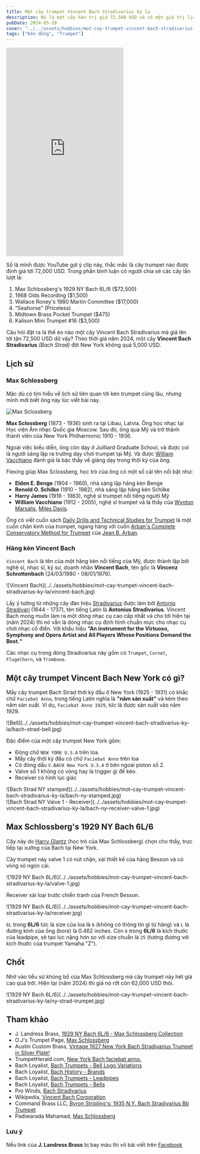 ```yaml
---
title: Một cây trumpet Vincent Bach Stradivarius kỳ lạ
description: Nó là một cây kèn trị giá 72,500 USD và có một giá trị lịch sử thú vị.
pubDate: 2024-05-28
cover: "../../assets/hobbies/mot-cay-trumpet-vincent-bach-stradivarius-ky-la/bach-strad-bell.jpg"
tags: ["Kèn đồng", "Trumpet"]
---
```


<iframe width="315" height="560"
src="https://www.youtube.com/embed/NnadaA7lv9Y"
title="YouTube video player"
frameborder="0"
allow="accelerometer; autoplay; clipboard-write; encrypted-media; gyroscope; picture-in-picture; web-share"
allowfullscreen></iframe>

Số là mình được YouTube gợi ý clip này, thắc mắc là cây trumpet nào được định giá tới 72,000 USD. Trong phần bình luận có người chia sẻ các cây lần lượt là:

1. Max Schlossberg's 1929 NY Bach 6L/6 ($72,500)
2. 1968 Olds Recording ($1,500)
3. Wallace Roney's 1980 Martin Committee ($17,000)
4. "Seahorse" (Priceless)
5. Midtown Brass Pocket Trumpet ($475)
6. Kalison Mini Trumpet #16 ($3,500)

Câu hỏi đặt ra là thế éo nào một cây Vincent Bach Stradivarius mà giá lên tới tận 72,500 USD dữ vậy? Theo thời giá năm 2024, một cây **Vincent Bach Stradivarius** _(Bach Strad)_ đời New York không quá 5,000 USD.

## Lịch sử

### Max Schlossberg

Mặc dù có tìm hiểu về lịch sử liên quan tới kèn trumpet cũng lâu, nhưng mình mới biết ông này lúc viết bài này.

![Max Sclossberg](../../assets/hobbies/mot-cay-trumpet-vincent-bach-stradivarius-ky-la/max-schlossberg.jpg)

**Max Sclossberg** (1873 - 1936) sinh ra tại Libau, Latvia. Ông học nhạc tại Học viện Âm nhạc Quốc gia Moscow. Sau đó, ông qua Mỹ và trở thành thành viên của New York Philharmonic 1910 - 1936.

Ngoài việc biểu diễn, ông còn dạy ở Juilliard Graduate School, và được coi là người sáng lập ra trường dạy chơi trumpet tại Mỹ. Và được [William Vacchiano](https://en.wikipedia.org/wiki/William_Vacchiano) đánh giá là bậc thầy về giảng dạy trong thời kỳ của ông.

Flexing giúp Max Sclossberg, học trò của ông có một số cái tên nổi bật như:
- **Elden E. Benge** (1904 - 1960), nhà sáng lập hãng kèn Benge
- **Renold O. Schilke** (1910 - 1982), nhà sáng lập hãng kèn Schilke
- **Harry James** (1916 - 1983), nghệ sĩ trumpet nổi tiếng người Mỹ
- **William Vacchiano** (1912 - 2005), nghệ sĩ trumpet và là thầy của [Wynton Marsalis](https://en.wikipedia.org/wiki/Wynton_Marsalis), [Miles Davis](https://en.wikipedia.org/wiki/Miles_Davis).

Ông có viết cuốn sách [Daily Drills and Technical Studies for Trumpet](https://www.amazon.com/Daily-Drills-Technical-Studies-Trumpet/dp/B001XFTGOC) là một cuốn chân kinh của trumpet, ngang hàng với cuốn [Arban's Complete Conservatory Method for Trumpet](https://www.amazon.com/Complete-Conservatory-Trumpet-Baritone-Euphonium/dp/0825803853)  của [Jean B. Arban](https://en.wikipedia.org/wiki/Jean-Baptiste_Arban).

### Hãng kèn Vincent Bach

`Vincent Bach` là tên của một hãng kèn nổi tiếng của Mỹ, được thành lập bởi nghệ sĩ, nhạc sĩ, kỹ sư, doanh nhân **Vincent Bach**, tên gốc là **Vincenz Schrottenbach** (24/03/1980 - 08/01/1976).

<div class="md:max-w-[20rem] mx-auto">
![Vincent Bach](../../assets/hobbies/mot-cay-trumpet-vincent-bach-stradivarius-ky-la/vincent-bach.jpg)
</div>

Lấy ý tưởng từ những cây đàn hiệu [Stradivarius](https://en.wikipedia.org/wiki/Stradivarius) được làm bởi [Antonio Stradivari](https://en.wikipedia.org/wiki/Antonio_Stradivari) (1644 - 1737), tên tiếng Latin là **Antonius Stradivarius**. Vincent Bach mong muốn làm ra một dòng nhạc cụ cao cấp nhất và cho tới hiện tại (năm 2024) thì nó vẫn là dòng nhạc cụ định hình chuẩn mực cho nhạc cụ chơi nhạc cổ điển. Với khẩu hiệu **“An instrument for the Virtuoso, Symphony and Opera Artist and All Players Whose Positions Demand the Best.“**

Các nhạc cụ trong dòng Stradivarius này gồm có `Trumpet`, `Cornet`, `Flugelhorn`, và `Trombone`.

## Một cây trumpet Vincent Bach New York có gì?

Mấy cây trumpet Bach Strad thời kỳ đầu ở New York (1925 - 1931) có khắc chữ `Faciebat Anno`, trong tiếng Latin nghĩa là **"năm sản xuất"** và kèm theo năm sản xuất. Ví dụ, `Faciebat Anno 1929`, tức là được sản xuất vào năm 1929.

<div class="md:max-w-[30rem] mx-auto">
![Bell](../../assets/hobbies/mot-cay-trumpet-vincent-bach-stradivarius-ky-la/bach-strad-bell.jpg)
</div>

Đặc điểm của một cây trumpet New York gồm:
- Đóng chữ `NEW YORK U.S.A` trên loa.
- Mấy cây thời kỳ đầu có chữ `Faciebat Anno` trên loa
- Có đóng dấu `V.BACH New York U.S.A` ở bên ngoài piston số 2.
- Valve số 1 không có vòng hay là trigger gì để kéo.
- Receiver có hình lục giác

<div class="md:max-w-[20rem] mx-auto">
![Bach Strad NY stamped](../../assets/hobbies/mot-cay-trumpet-vincent-bach-stradivarius-ky-la/bach-ny-stamped.jpg)
</div>

<div class="md:max-w-[20rem] mx-auto">
![Bach Strad NY Valve 1 - Receiver](../../assets/hobbies/mot-cay-trumpet-vincent-bach-stradivarius-ky-la/bach-ny-receiver-valve-1.jpg)
</div>

## Max Schlossberg's 1929 NY Bach 6L/6

Cây này do [Harry Glantz](https://en.wikipedia.org/wiki/Harry_Glantz) (học trò của Max Schlossberg) chọn cho thầy, trực tiếp tại xưởng của Bach tại New York.

Cây trumpet này valve 1 có nút chặn, xài thiết kế của hãng Besson và có vòng xỏ ngón cái.

<div class="md:max-w-[20rem] mx-auto">
![1929 NY Bach 6L/6](../../assets/hobbies/mot-cay-trumpet-vincent-bach-stradivarius-ky-la/valve-1.jpg)
</div>

Receiver xài loại trước chiến tranh của French Besson.

<div class="md:max-w-[20rem] mx-auto">
![1929 NY Bach 6L/6](../../assets/hobbies/mot-cay-trumpet-vincent-bach-stradivarius-ky-la/receiver.jpg)
</div>

`6L` trong **6L/6** tức là size của loa là `6` (không có thông tin gì từ hãng) và `L` là đường kính của ống (bore) là 0.462 inches. Còn `6` trong **6L/6** là kích thước của leadpipe, sẽ tạo lực nặng hơn so với size chuẩn là `25` (tương đương với kích thước của trumpet Yamaha "Z").

## Chốt

Nhờ vào tiểu sử khủng bố của Max Schlossberg mà cây trumpet này hét giá cao quá trời. Hiện tại (năm 2024) thì giá nó rớt còn 62,000 USD thôi.

<div class="md:max-w-[30rem] mx-auto">
![1929 NY Bach 6L/6](../../assets/hobbies/mot-cay-trumpet-vincent-bach-stradivarius-ky-la/ny-strad-trumpet.jpg)
</div>

## Tham khảo

- J. Landress Brass, [1929 NY Bach 6L/6 - Max Schlossberg Collection](https://www.jlandressbrass.com/shop/c/p/1929-NY-Bach-6L6---Max-Schlossberg-Collection-x50860281.htm)
- O.J's Trumpet Page, [Max Schlossberg](https://ojtrumpet.no/schlossberg)
- Austin Custom Brass, [Vintage 1927 New York Bach Stradivarius Trumpet in Silver Plate!](https://www.austincustombrass.biz/vintage-1927-new-york-bach-stradivarius-trumpet-in-silver-plate/)
- TrumpetHerald.com, [New York Bach faciebat anno.](https://www.trumpetherald.com/forum/viewtopic.php?p=1617470)
- Bach Loyalist, [Bach Trumpets - Bell Logo Variations](https://bachloyalist.com/bach-trumpets-bell-logo-variations/)
- Bach Loyalist, [Bach History - Brands](https://bachloyalist.com/vincent-bach-brands/)
- Bach Loyalist, [Bach Trumpets - Leadpipes](https://bachloyalist.com/bach-trumpets-leadpipes/)
- Bach Loyalist, [Bach Trumpets - Bells](https://bachloyalist.com/bach-trumpets-bells/)
- Pro Winds, [Bach Stradivarius](https://www.prowinds.com/category/Bach_Strad)
- Wikipedia, [Vincent Bach Corporation](https://en.wikipedia.org/wiki/Vincent_Bach_Corporation)
- Command Brass LLC, [Byron Stripling's: 1935 N.Y. Bach Stradivarius Bb Trumpet](https://www.commandbrass.com/product-page/byron-stripling-s-1935-n-y-bach-stradivarius)
- Padiwarada Mahamad, [Max Schlossberg](https://prezi.com/l8eg_x8eorg1/max-schlossberg/)

### Lưu ý

Nếu link của **J. Landress Brass** bị bay màu thì vô bài viết trên [Facebook](https://www.facebook.com/JLandressBrass/posts/pfbid02VwV8yVwZpbctyF9eKBs7g1LMze4dyEiWKoejeJTvGW5U3SDgU8QpLyDdrarSkSFLl)